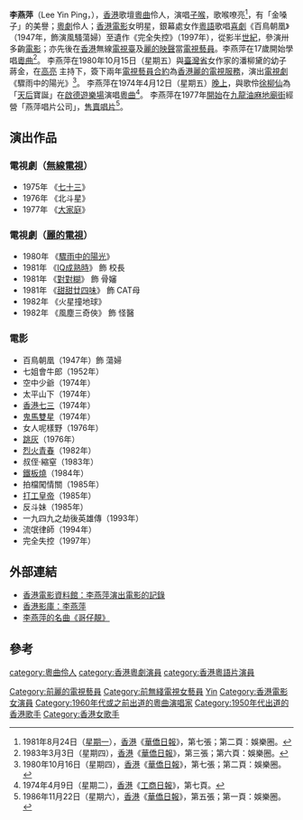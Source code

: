 {{藝人
|姓名 = 李燕萍
|類型 = 女藝人
|圖片 = File:Lee Yin Ping.jpg
|圖片尺寸 = 
|圖片簡介 = 
|本名 = 
|外文名 = 
|外文 = 
|羅馬拼音 = Lee Yin Ping
|英文名 = 
|暱稱 = 
|其他藝名 = 
|國籍 = 
|民族 = 
|籍貫 = 
|出生日期 = 1923年
|出生地點 = 
|逝世日期 = 1999年
|逝世地點 = 
|職業 = 
|語言 = 
|教育程度 = 
|母校 = 
|宗教信仰 = 
|配偶 = 
|兒女 = 
|父母 = 
|親屬 = 
|音樂類型 = 
|演奏樂器 = 
|出道地點 = 
|出道日期 = 
|出道作 = 
|代表作 = TVB處境劇《[[七十三_(電視劇)|73]]》
|著名角色 = 
|活躍年代 = 
|唱片公司 = 
|經紀公司 = 
|網站 = 
|相關團體 = 
|IMDb = 2507685
|現任成員 = 
|過往成員 = 
|獎項 = 
}}

'''李燕萍'''（Lee Yin Ping，{{bd|1923年||1999年}}），[[香港|香港]]歌壇[[粵曲|粵曲]]伶人，演唱[[子喉|子喉]]，歌喉嘹亮<ref>1981年8月24日（[[星期一|星期一]]），[[香港|香港]]《[[華僑日報|華僑日報]]》，第七張；第二頁：娛樂圈。</ref>，有「金嗓子」的美譽；[[粵劇|粵劇]]伶人；[[香港|香港]][[電影|電影]]女明星，銀幕處女作[[粵語|粵語]]歌唱[[喜劇|喜劇]]《百鳥朝凰》（1947年，飾演風騷蕩婦）至遺作《完全失控》（1997年），從影半[[世紀|世紀]]，參演卅多齣[[電影|電影]]；亦先後在[[香港|香港]]無線[[電視臺|電視臺]]及[[麗的映聲|麗的映聲]]當[[電視|電視]][[藝員|藝員]]。李燕萍在17歲開始學唱[[粵曲|粵曲]]<ref>1983年3月3日（星期四），[[香港|香港]]《[[華僑日報|華僑日報]]》，第三張；第六頁：娛樂圈。</ref>。
李燕萍在1980年10月15日（星期五）與[[臺灣省|臺灣省]]女作家的潘柳黛的幼子蔣金，在[[高亮|高亮]] 主持下，簽下兩年[[電視|電視]][[藝員|藝員]][[合約|合約]]為[[香港|香港]][[麗的電視|麗的電視]][[服務|服務]]，演出[[電視劇|電視劇]]《驟雨中的陽光》<ref>1980年10月16日（星期四），[[香港|香港]]《[[華僑日報|華僑日報]]》，第七張；第二頁：娛樂圈。</ref>。
李燕萍在1974年4月12日（星期五）[[晚上|晚上]]，與歌伶[[徐柳仙|徐柳仙]]為「[[媽祖|天后]]寶誕」在[[啟德遊樂場|啟德遊樂場]]演唱[[粵曲|粵曲]]<ref>1974年4月9日（星期二），[[香港|香港]]《[[工商日報|工商日報]]》，第七頁。</ref>。
李燕萍在1977年[[開始|開始]]在[[九龍|九龍]][[油麻地|油麻地]][[廟街_(香港)|廟街]]經營「燕萍唱片公司」，[[售賣|售賣]][[唱片|唱片]]<ref>1986年11月22日（星期六），[[香港|香港]]《[[華僑日報|華僑日報]]》，第五張；第一頁：娛樂圈。</ref>。

== 演出作品 ==
=== 電視劇（[[無線電視|無線電視]]） ===
*1975年 《[[七十三_(電視劇)|七十三]]》
*1976年 《北斗星》
*1977年 《[[大家庭|大家庭]]》

=== 電視劇（[[麗的電視|麗的電視]]） ===
*1980年 《[[驟雨中的陽光|驟雨中的陽光]]》
*1981年 《[[IQ成熟時|IQ成熟時]]》 飾 校長
*1981年 《[[對對糊_(電視劇)|對對糊]]》 飾 骨嬸
*1981年 《[[甜甜廿四味|甜甜廿四味]]》 飾 CAT母
*1982年 《火星撞地球》
*1982年 《風塵三奇俠》 飾 怪醫

=== 電影 ===
*百鳥朝凰（1947年）飾 蕩婦
*七姐會牛郎（1952年）	 	 
*空中少爺（1974年）	 	 
*太平山下（1974年）	 	 
*[[香港七三|香港七三]]（1974年）	 	 
*[[鬼馬雙星|鬼馬雙星]]（1974年）	 	 
*女人呢樣野（1976年）	 	 
*[[跳灰|跳灰]]（1976年）	 	 
*[[烈火青春_(1982年電影)|烈火青春]]（1982年）	 	 
*叔侄‧縮窒（1983年）	 	 
*[[鐵板燒_(1984年電影)|鐵板燒]]（1984年）	 	 
*拍檔闖情關（1985年）	 	 
*[[打工皇帝|打工皇帝]]（1985年）	 	 
*反斗妹（1985年）	 	 
*一九四九之劫後英雄傳（1993年）	 	 
*流氓律師（1994年）	 	 
*完全失控（1997年）

== 外部連結 ==
* [http://ipac.hkfa.lcsd.gov.hk:81/ipac20/ipac.jsp?session=1Y9W12T006475.318&profile=hkfa&uri=link=3100024@!9634@!3100018@!3100028&aspect=basic_search&menu=search&ri=1&source=192.168.110.61@!horizon&term=%E6%9D%8E%E7%87%95%E8%90%8D+%28%E6%BC%94%E5%93%A1%29&index=NAMEBRP 香港電影資料館：李燕萍演出電影的記錄]{{Dead link|date=2018年6月 |bot=InternetArchiveBot |fix-attempted=no }}
* [http://hkmdb.com/db/people/images.mhtml?id=2031&display_set=big5 香港影庫：李燕萍] {{Wayback|url=http://hkmdb.com/db/people/images.mhtml?id=2031&display_set=big5 |date=20190813024334 }}
* [http://www.youtube.com/watch?v=PguctAOGi2g 李燕萍的名曲《哥仔靚》] {{Wayback|url=http://www.youtube.com/watch?v=PguctAOGi2g |date=20200429220740 }}

== 參考 ==
<div class="references-small">
<references />
</div>
{{DEFAULTSORT:lee}}
[[category:粵曲伶人|category:粵曲伶人]]
[[category:香港粵劇演員|category:香港粵劇演員]]
[[category:香港粵語片演員|category:香港粵語片演員]]
[[Category:前麗的電視藝員|Category:前麗的電視藝員]]
[[Category:前無綫電視女藝員|Category:前無綫電視女藝員]]
[[Category:李姓|Yin]]
[[Category:香港電影女演員|Category:香港電影女演員]]
[[Category:1960年代或之前出道的粵曲演唱家|Category:1960年代或之前出道的粵曲演唱家]]
[[Category:1950年代出道的香港歌手|Category:1950年代出道的香港歌手]]
[[Category:香港女歌手|Category:香港女歌手]]